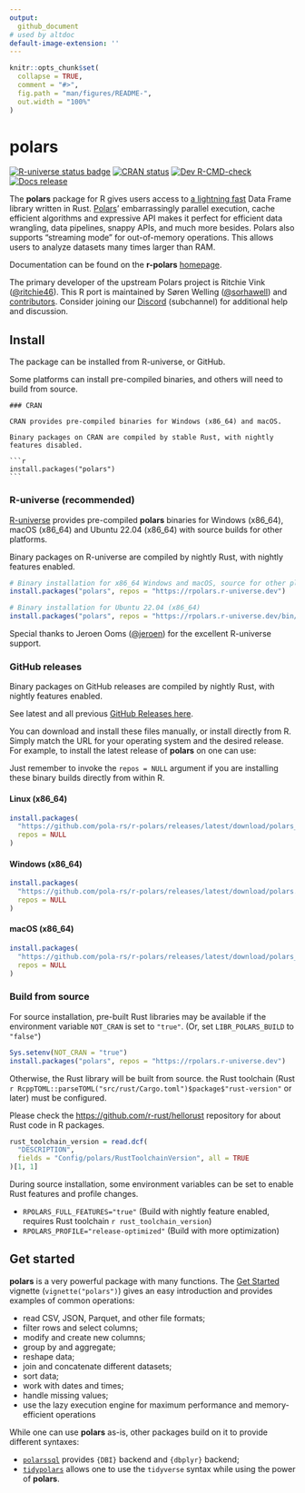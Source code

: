 ```yaml
---
output:
  github_document
# used by altdoc
default-image-extension: ''
---
```


<!-- README.md is generated from README.Rmd. Please edit that file -->

```r
knitr::opts_chunk$set(
  collapse = TRUE,
  comment = "#>",
  fig.path = "man/figures/README-",
  out.width = "100%"
)
```

# polars

<!-- badges: start -->
[![R-universe status badge](https://rpolars.r-universe.dev/badges/polars)](https://rpolars.r-universe.dev)
[![CRAN status](https://www.r-pkg.org/badges/version/polars)](https://CRAN.R-project.org/package=polars)
[![Dev R-CMD-check](https://github.com/pola-rs/r-polars/actions/workflows/check.yaml/badge.svg)](https://github.com/pola-rs/r-polars/actions/workflows/check.yaml)
[![Docs release](https://img.shields.io/badge/docs-release-blue.svg)](https://rpolars.github.io)
<!-- badges: end -->

The **polars** package for R gives users access to [a lightning
fast](https://duckdblabs.github.io/db-benchmark/) Data Frame library written in
Rust. [Polars](https://www.pola.rs/)' embarrassingly parallel execution, cache
efficient algorithms and expressive API makes it perfect for efficient data
wrangling, data pipelines, snappy APIs, and much more besides. Polars also supports
"streaming mode" for out-of-memory operations. This allows users to analyze
datasets many times larger than RAM.

Documentation can be found on the **r-polars**
[homepage](https://rpolars.github.io).

The primary developer of the upstream Polars project is
Ritchie Vink ([@ritchie46](https://github.com/ritchie46)).
This R port is maintained by
Søren Welling ([@sorhawell](https://github.com/sorhawell)) and
[contributors](https://github.com/pola-rs/r-polars/graphs/contributors).
Consider joining our [Discord](https://discord.com/invite/4UfP5cfBE7) (subchannel) for
additional help and discussion.

## Install

The package can be installed from R-universe, or GitHub.

Some platforms can install pre-compiled binaries, and others will need to build from source.

````comment
### CRAN

CRAN provides pre-compiled binaries for Windows (x86_64) and macOS.

Binary packages on CRAN are compiled by stable Rust, with nightly features disabled.

```r
install.packages("polars")
```
````

### R-universe (recommended)

[R-universe](https://rpolars.r-universe.dev/polars#install) provides
pre-compiled **polars** binaries for Windows (x86_64), macOS (x86_64) and Ubuntu 22.04 (x86_64)
with source builds for other platforms.

Binary packages on R-universe are compiled by nightly Rust, with nightly features enabled.

```r
# Binary installation for x86_64 Windows and macOS, source for other platforms
install.packages("polars", repos = "https://rpolars.r-universe.dev")
```

```r
# Binary installation for Ubuntu 22.04 (x86_64)
install.packages("polars", repos = "https://rpolars.r-universe.dev/bin/linux/jammy/4.3")
```

Special thanks to Jeroen Ooms ([@jeroen](https://github.com/jeroen)) for the
excellent R-universe support.

### GitHub releases

Binary packages on GitHub releases are compiled by nightly Rust, with nightly features enabled.

See latest and all previous [GitHub Releases here](https://github.com/pola-rs/r-polars/releases).

You can download and install these files manually, or install directly
from R. Simply match the URL for your operating system and the desired release. For example, to
install the latest release of **polars** on one can use:

Just remember to invoke the `repos = NULL` argument if you are installing these
binary builds directly from within R.

#### Linux (x86_64)

```r
install.packages(
  "https://github.com/pola-rs/r-polars/releases/latest/download/polars__x86_64-pc-linux-gnu.gz",
  repos = NULL
)
```

#### Windows (x86_64)

```r
install.packages(
  "https://github.com/pola-rs/r-polars/releases/latest/download/polars.zip",
  repos = NULL
)
```

#### macOS (x86_64)

```r
install.packages(
  "https://github.com/pola-rs/r-polars/releases/latest/download/polars__x86_64-apple-darwin20.tgz",
  repos = NULL
)
```

### Build from source

For source installation, pre-built Rust libraries may be available
if the environment variable `NOT_CRAN` is set to `"true"`. (Or, set `LIBR_POLARS_BUILD` to `"false"`)

```r
Sys.setenv(NOT_CRAN = "true")
install.packages("polars", repos = "https://rpolars.r-universe.dev")
```

Otherwise, the Rust library will be built from source.
the Rust toolchain (Rust `r RcppTOML::parseTOML("src/rust/Cargo.toml")$package$"rust-version"` or later) must be configured.

Please check the <https://github.com/r-rust/hellorust> repository for about Rust code in R packages.

```r
rust_toolchain_version = read.dcf(
  "DESCRIPTION",
  fields = "Config/polars/RustToolchainVersion", all = TRUE
)[1, 1]
```

During source installation, some environment variables can be set to enable Rust features and profile changes.

- `RPOLARS_FULL_FEATURES="true"` (Build with nightly feature enabled, requires Rust toolchain `r rust_toolchain_version`)
- `RPOLARS_PROFILE="release-optimized"` (Build with more optimization)

## Get started

**polars** is a very powerful package with many functions. The [Get Started](https://rpolars.github.io/articles/polars/) 
vignette (`vignette("polars")`) gives an easy introduction and provides examples 
of common operations: 

* read CSV, JSON, Parquet, and other file formats;
* filter rows and select columns;
* modify and create new columns;
* group by and aggregate;
* reshape data;
* join and concatenate different datasets;
* sort data;
* work with dates and times;
* handle missing values;
* use the lazy execution engine for maximum performance and memory-efficient operations

While one can use **polars** as-is, other packages build on it to provide 
different syntaxes:

* [`polarssql`](https://github.com/rpolars/r-polarssql/) provides `{DBI}` backend and `{dbplyr}` backend;
* [`tidypolars`](https://tidypolars.etiennebacher.com/) allows one to use the `tidyverse` syntax while using the power of **polars**.
